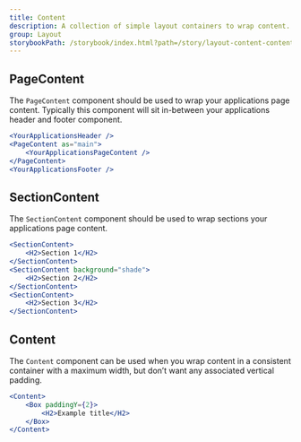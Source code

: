 ```yaml
---
title: Content
description: A collection of simple layout containers to wrap content.
group: Layout
storybookPath: /storybook/index.html?path=/story/layout-content-content--basic
---
```


## PageContent

The `PageContent` component should be used to wrap your applications page content. Typically this component will sit in-between your applications header and footer component.

```jsx
<YourApplicationsHeader />
<PageContent as="main">
	<YourApplicationsPageContent />
</PageContent>
<YourApplicationsFooter />
```

## SectionContent

The `SectionContent` component should be used to wrap sections your applications page content.

```jsx
<SectionContent>
	<H2>Section 1</H2>
</SectionContent>
<SectionContent background="shade">
	<H2>Section 2</H2>
</SectionContent>
<SectionContent>
	<H2>Section 3</H2>
</SectionContent>
```

## Content

The `Content` component can be used when you wrap content in a consistent container with a maximum width, but don’t want any associated vertical padding.

```jsx
<Content>
	<Box paddingY={2}>
		<H2>Example title</H2>
	</Box>
</Content>
```
